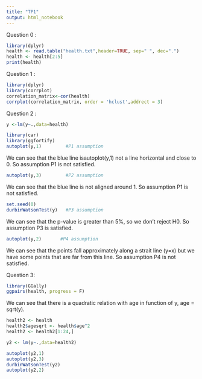 ```yaml
---
title: "TP1"
output: html_notebook
---
```


Question 0 :

```r
library(dplyr)
health <- read.table("health.txt",header=TRUE, sep=" ", dec=".")
health <- health[2:5]
print(health)
```

Question 1 :

```r
library(dplyr)
library(corrplot)
correlation_matrix<-cor(health)
corrplot(correlation_matrix, order = 'hclust',addrect = 3)
```


Question 2 :

```r
y <-lm(y~.,data=health)

library(car)
library(ggfortify)
autoplot(y,1)         #P1 assumption
```
We can see that the blue line isautoplot(y,1)  not a line horizontal and close to 0. So assumption P1 is not satisfied.

```r
autoplot(y,3)         #P2 assumption
```
We can see that the blue line is not aligned around 1. So assumption P1 is not satisfied.

```r
set.seed(0)
durbinWatsonTest(y)   #P3 assumption 
```

We can see that the p-value is greater than 5%, so we don't reject H0. So assumption P3 is satisfied.

```r
autoplot(y,2)       #P4 assumption 
```

We can see that the points fall approximately along a strait line (y=x) but we have some points that are far from this line. So assumption P4 is not satisfied.

Question 3:
```r
library(GGally)
ggpairs(health, progress = F)
```
We can see that there is a quadratic relation with age in function of y, age = sqrt(y).

```r
health2 <- health
health2$agesqrt <- health$age^2
health2 <- health2[1:24,]

y2 <- lm(y~.,data=health2)

autoplot(y2,1)
autoplot(y2,3)
durbinWatsonTest(y2)
autoplot(y2,2) 
```

